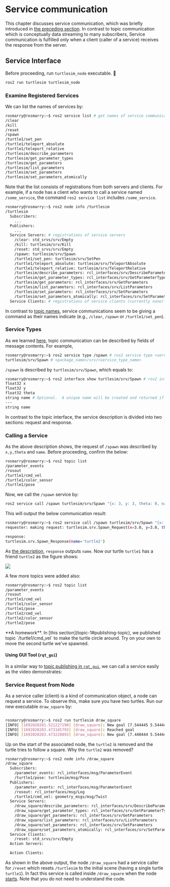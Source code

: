 
# Service communication

This chapter discusses service communication, which was briefly introduced in
[the preceding section](key-concepts#service-communication). In contrast to
topic communication which is conceptually data streaming to many subscribers,
Service communication is fulfilled only when a client (caller of a service)
receives the response from the server.

## Service Interface

Before proceeding, run `turtlesim_node` executable. 🐢

```sh copy
ros2 run turtlesim turtlesim_node
```

### Examine Registered Services

We can list the names of services by:

```sh filename="Names of registered service communications"
rosmarry@rosmarry:~$ ros2 service list # get names of service communications
/clear
/kill
/reset
/spawn
/turtle1/set_pen
/turtle1/teleport_absolute
/turtle1/teleport_relative
/turtlesim/describe_parameters
/turtlesim/get_parameter_types
/turtlesim/get_parameters
/turtlesim/list_parameters
/turtlesim/set_parameters
/turtlesim/set_parameters_atomically
```

Note that the list consists of registrations from both servers and clients. For
example, if a node has a client who wants to call a service named
`/some_service`, the command `ros2 service list` includes `/some_service`.

```sh filename="Communication registrations of /turtlesim" {7, 21}
rosmarry@rosmarry:~$ ros2 node info /turtlesim
/turtlesim
  Subscribers:
    ...
  Publishers:
    ...
  Service Servers: # registrations of service servers
    /clear: std_srvs/srv/Empty
    /kill: turtlesim/srv/Kill
    /reset: std_srvs/srv/Empty
    /spawn: turtlesim/srv/Spawn
    /turtle1/set_pen: turtlesim/srv/SetPen
    /turtle1/teleport_absolute: turtlesim/srv/TeleportAbsolute
    /turtle1/teleport_relative: turtlesim/srv/TeleportRelative
    /turtlesim/describe_parameters: rcl_interfaces/srv/DescribeParameters
    /turtlesim/get_parameter_types: rcl_interfaces/srv/GetParameterTypes
    /turtlesim/get_parameters: rcl_interfaces/srv/GetParameters
    /turtlesim/list_parameters: rcl_interfaces/srv/ListParameters
    /turtlesim/set_parameters: rcl_interfaces/srv/SetParameters
    /turtlesim/set_parameters_atomically: rcl_interfaces/srv/SetParametersAtomically
  Service Clients: # registrations of service clients (currently none)
```

In contrast to [topic names](topic-1#examining-messages-being-published),
service communications seem to be giving a command as their names indicate
(e.g., `/clear`, `/spawn` or `/turtle1/set_pen`).

### Service Types

As we learned [here](topic-1#message-types), topic communication can be
described by fields of message contents. For example,

```sh filename="Getting type of /spawn service"
rosmarry@rosmarry:~$ ros2 service type /spawn # ros2 service type <service_name>
turtlesim/srv/Spawn # <package_name>/srv/<service_type_name>
```

`/spawn` is described by `turtlesim/srv/Spawn`, which equals to:

```sh filename="Getting service type" {6}
rosmarry@rosmarry:~$ ros2 interface show turtlesim/srv/Spawn # ros2 interface show <service_type_name>
float32 x
float32 y
float32 theta
string name # Optional.  A unique name will be created and returned if this is empty
---
string name
```

In contrast to the topic interface, the service description is divided into two
sections: request and response.

### Calling a Service

As the above description shows, the request of `/spawn` was described by
`x,y,theta` and `name`. Before proceeding, confirm the below:

```sh filename="Topic list when only single turtle" {4-6}
rosmarry@rosmarry:~$ ros2 topic list
/parameter_events
/rosout
/turtle1/cmd_vel
/turtle1/color_sensor
/turtle1/pose
```

Now, we call the `/spawn` service by:

```sh copy
ros2 service call /spawn turtlesim/srv/Spawn "{x: 3, y: 3, theta: 0, name: "turtle2"}"
```

This will output the below communication result:

```sh filename="Output of calling spawn service"
rosmarry@rosmarry:~$ ros2 service call /spawn turtlesim/srv/Spawn "{x: 3, y: 3, theta: 0, name: "turtle2"}"
requester: making request: turtlesim.srv.Spawn_Request(x=3.0, y=3.0, theta=0.0, name='turtle2')

response:
turtlesim.srv.Spawn_Response(name='turtle2')
```

As [the description](#service-types), `response` outputs `name`. Now our turtle
`turtle1` has a friend `turtle2` as the figure shows:

<Image
  src="/images/part1/two-turtle.png"
  width={400}
  height={400}
  className="my-3 mx-auto"
/>

A few more topics were added also:

```sh filename="Topic list after turtle2 spawned" {7-10}
rosmarry@rosmarry:~$ ros2 topic list
/parameter_events
/rosout
/turtle1/cmd_vel
/turtle1/color_sensor
/turtle1/pose
/turtle2/cmd_vel
/turtle2/color_sensor
/turtle2/pose
```


<Callout type="info" emoji="ℹ️">
  **A homework**. In [this section](topic-1#publishing-topic), we published
  topic `/turtle1/cmd_vel` to make the turtle circle around. Try on your own to
  move the second turtle we've spawned.
</Callout>

#### Using GUI Tool (`rqt_gui`)

In a similar way to [topic publishing in `rqt_gui`](topic-1#using-gui-tools), we
can call a service easily as the video demonstrates:

<div className="sm:px-5 my-10">
  <YouTube videoId="HLJC4WyxQsM" className="videoWrapper" />
</div>

### Service Request from Node

As a service caller (client) is a kind of communication object, a node can
request a service. To observe this, make sure you have two turtles. Run our new
executable `draw_square` by:

```sh filename="Run draw_square executable"

rosmarry@rosmarry:~$ ros2 run turtlesim draw_square
[INFO] [1692020201.521227190] [draw_square]: New goal [7.544445 5.544445, 0.000000]
[INFO] [1692020203.473165793] [draw_square]: Reached goal
[INFO] [1692020203.473228893] [draw_square]: New goal [7.448444 5.544445, 1.570796]
```

Up on the start of the associated node, the `turtle2` is removed and the turtle
tries to follow a square. Why the `turtle2` was removed?

```sh filename="List of communications of /draw_square" {18}
rosmarry@rosmarry:~$ ros2 node info /draw_square
/draw_square
  Subscribers:
    /parameter_events: rcl_interfaces/msg/ParameterEvent
    /turtle1/pose: turtlesim/msg/Pose
  Publishers:
    /parameter_events: rcl_interfaces/msg/ParameterEvent
    /rosout: rcl_interfaces/msg/Log
    /turtle1/cmd_vel: geometry_msgs/msg/Twist
  Service Servers:
    /draw_square/describe_parameters: rcl_interfaces/srv/DescribeParameters
    /draw_square/get_parameter_types: rcl_interfaces/srv/GetParameterTypes
    /draw_square/get_parameters: rcl_interfaces/srv/GetParameters
    /draw_square/list_parameters: rcl_interfaces/srv/ListParameters
    /draw_square/set_parameters: rcl_interfaces/srv/SetParameters
    /draw_square/set_parameters_atomically: rcl_interfaces/srv/SetParametersAtomically
  Service Clients:
    /reset: std_srvs/srv/Empty
  Action Servers:

  Action Clients:
```

As shown in the above output, the node `/draw_square` had a service caller for
`/reset` which resets `/turtlesim` to the initial scene (having a single turtle
`turtle1`). In fact this service is called inside `/draw_square` when the node
[starts](https://github.com/ros/ros_tutorials/blob/ba29c3f376197e3736f497639299f855cbf73390/turtlesim/tutorials/draw_square.cpp#L164C1-L165C36).
Note that you do not need to understand the code.

<Comment />
